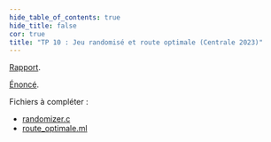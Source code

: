 ```yaml
---
hide_table_of_contents: true
hide_title: false
cor: true
title: "TP 10 : Jeu randomisé et route optimale (Centrale 2023)"
---
```



[Rapport](tp_cs_rdm_com.pdf).

<Solution file={C} lang='c' show={frontMatter.cor} title="Partie 1 et 2 (C)"/>
<Solution file={OCaml} lang='ocaml' show={frontMatter.cor} title="Partie 3 (OCaml)"/>

[Énoncé](tp_cs_rdm.pdf).

Fichiers à compléter :  
- [randomizer.c](randomizer.c)
- [route_optimale.ml](route_optimale.ml)
